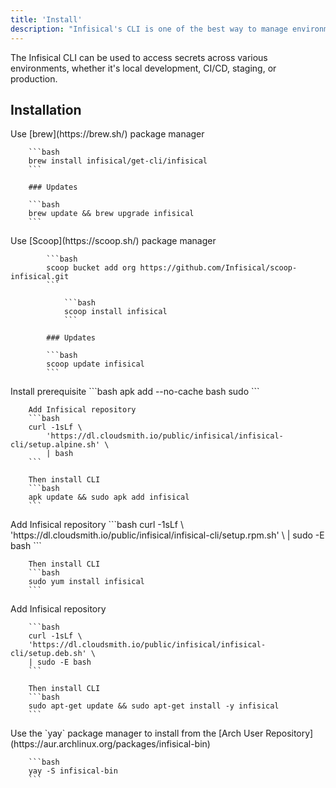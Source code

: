 ```yaml
---
title: 'Install'
description: "Infisical's CLI is one of the best way to manage environments and secrets. Install it here"
---
```


The Infisical CLI can be used to access secrets across various environments, whether it's local development, CI/CD, staging, or production.

## Installation

<Tabs>
   <Tab title="MacOS">
  	Use [brew](https://brew.sh/) package manager

    	```bash
    	brew install infisical/get-cli/infisical
    	```

    	### Updates

    	```bash
    	brew update && brew upgrade infisical
    	```

   </Tab>
   <Tab title="Windows">
      Use [Scoop](https://scoop.sh/) package manager

    		```bash
    		scoop bucket add org https://github.com/Infisical/scoop-infisical.git
    		```

    			```bash
    			scoop install infisical
    			```

    		### Updates

    		```bash
    		scoop update infisical
    		```

   </Tab>
	 <Tab title="Alpine">
	 Install prerequisite
		```bash
		apk add --no-cache bash sudo
		```

    	Add Infisical repository
    	```bash
    	curl -1sLf \
    		'https://dl.cloudsmith.io/public/infisical/infisical-cli/setup.alpine.sh' \
    		| bash
    	```

    	Then install CLI
    	```bash
    	apk update && sudo apk add infisical
    	```

   </Tab>
	 <Tab title="RedHat/CentOs/Amazon">
	 Add Infisical repository
		```bash
		curl -1sLf \
		'https://dl.cloudsmith.io/public/infisical/infisical-cli/setup.rpm.sh' \
		| sudo -E bash
		```

    	Then install CLI
    	```bash
    	sudo yum install infisical
    	```

   </Tab>
	 <Tab title="Debian/Ubuntu">
	 	Add Infisical repository 
			
		```bash
		curl -1sLf \
		'https://dl.cloudsmith.io/public/infisical/infisical-cli/setup.deb.sh' \
		| sudo -E bash
		```

    	Then install CLI
    	```bash
    	sudo apt-get update && sudo apt-get install -y infisical
    	```

   </Tab>
	<Tab title="Arch Linux">
		Use the `yay` package manager to install from the [Arch User Repository](https://aur.archlinux.org/packages/infisical-bin)
			
		```bash
		yay -S infisical-bin
		```

   </Tab>
</Tabs>

